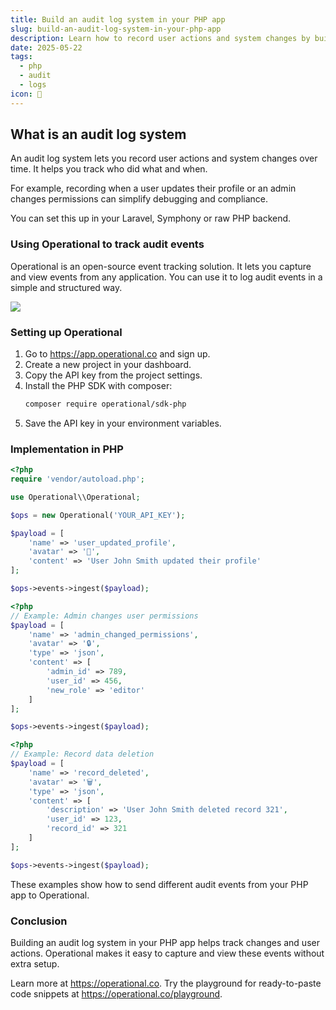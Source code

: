 ```yaml
---
title: Build an audit log system in your PHP app
slug: build-an-audit-log-system-in-your-php-app
description: Learn how to record user actions and system changes by building an audit log in your PHP app with Operational.
date: 2025-05-22
tags:
  - php
  - audit
  - logs
icon: 📜
---
```


## What is an audit log system

An audit log system lets you record user actions and system changes over time.
It helps you track who did what and when.

For example, recording when a user updates their profile or an admin changes permissions can simplify debugging and compliance.

You can set this up in your Laravel, Symphony or raw PHP backend.

### Using Operational to track audit events

Operational is an open-source event tracking solution.
It lets you capture and view events from any application.
You can use it to log audit events in a simple and structured way.

![](https://operational.co/images/misc/ops-usage.jpg)

### Setting up Operational

1. Go to https://app.operational.co and sign up.
2. Create a new project in your dashboard.
3. Copy the API key from the project settings.
4. Install the PHP SDK with composer:
   ```bash
   composer require operational/sdk-php
   ```
5. Save the API key in your environment variables.

### Implementation in PHP

```php
<?php
require 'vendor/autoload.php';

use Operational\\Operational;

$ops = new Operational('YOUR_API_KEY');

$payload = [
    'name' => 'user_updated_profile',
    'avatar' => '📝',
    'content' => 'User John Smith updated their profile'
];

$ops->events->ingest($payload);
```

```php
<?php
// Example: Admin changes user permissions
$payload = [
    'name' => 'admin_changed_permissions',
    'avatar' => '🔒',
    'type' => 'json',
    'content' => [
        'admin_id' => 789,
        'user_id' => 456,
        'new_role' => 'editor'
    ]
];

$ops->events->ingest($payload);
```

```php
<?php
// Example: Record data deletion
$payload = [
    'name' => 'record_deleted',
    'avatar' => '🗑️',
    'type' => 'json',
    'content' => [
        'description' => 'User John Smith deleted record 321',
        'user_id' => 123,
        'record_id' => 321
    ]
];

$ops->events->ingest($payload);
```

These examples show how to send different audit events from your PHP app to Operational.

### Conclusion

Building an audit log system in your PHP app helps track changes and user actions.
Operational makes it easy to capture and view these events without extra setup.

Learn more at https://operational.co.
Try the playground for ready-to-paste code snippets at https://operational.co/playground.
